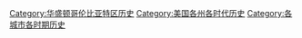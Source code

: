 [[Category:华盛顿哥伦比亚特区历史|Category:华盛顿哥伦比亚特区历史]]
[[Category:美国各州各时代历史|Category:美国各州各时代历史]]
[[Category:各城市各时期历史|Category:各城市各时期历史]]